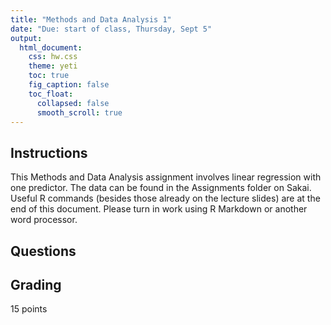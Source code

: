 ```yaml
---
title: "Methods and Data Analysis 1"
date: "Due: start of class, Thursday, Sept 5"
output: 
  html_document: 
    css: hw.css
    theme: yeti
    toc: true
    fig_caption: false
    toc_float:
      collapsed: false
      smooth_scroll: true
---
```


## Instructions

This Methods and Data Analysis assignment involves linear regression with one predictor. The data can be found in the Assignments folder on Sakai. Useful R commands (besides those already on the lecture slides) are at the end of this document. Please turn in work using R Markdown or another word processor.

## Questions
  
## Grading

15 points
  
  